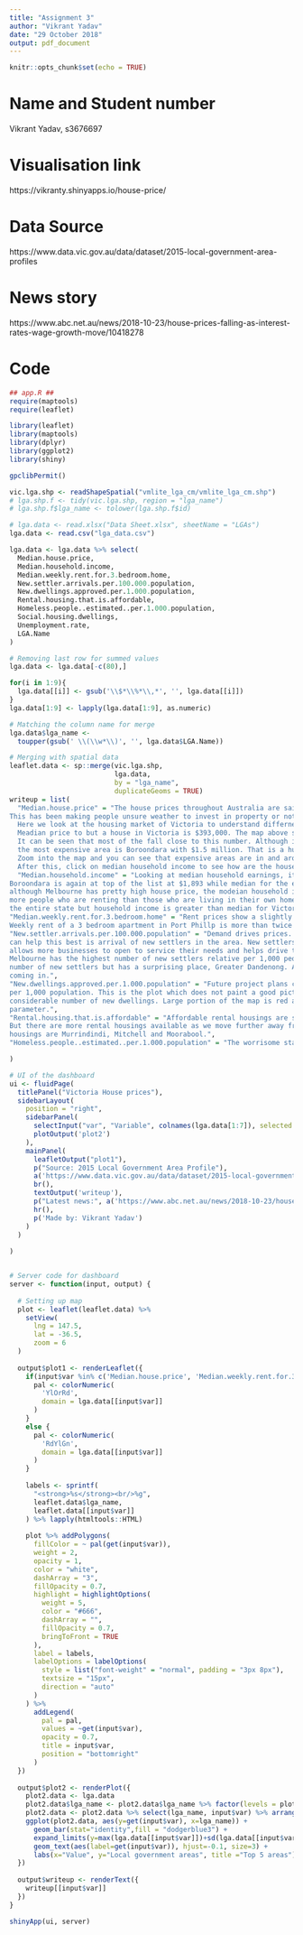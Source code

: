 ```yaml
---
title: "Assignment 3"
author: "Vikrant Yadav"
date: "29 October 2018"
output: pdf_document
---
```


```r
knitr::opts_chunk$set(echo = TRUE)
```

# Name and Student number
Vikrant Yadav, s3676697

# Visualisation link
https://vikranty.shinyapps.io/house-price/

# Data Source
https://www.data.vic.gov.au/data/dataset/2015-local-government-area-profiles

# News story
https://www.abc.net.au/news/2018-10-23/house-prices-falling-as-interest-rates-wage-growth-move/10418278

# Code
```r
## app.R ##
require(maptools)
require(leaflet)

library(leaflet)
library(maptools)
library(dplyr)
library(ggplot2)
library(shiny)

gpclibPermit()

vic.lga.shp <- readShapeSpatial("vmlite_lga_cm/vmlite_lga_cm.shp")
# lga.shp.f <- tidy(vic.lga.shp, region = "lga_name")
# lga.shp.f$lga_name <- tolower(lga.shp.f$id)

# lga.data <- read.xlsx("Data Sheet.xlsx", sheetName = "LGAs")
lga.data <- read.csv("lga_data.csv")

lga.data <- lga.data %>% select(
  Median.house.price,
  Median.household.income,
  Median.weekly.rent.for.3.bedroom.home,
  New.settler.arrivals.per.100.000.population,
  New.dwellings.approved.per.1.000.population,
  Rental.housing.that.is.affordable,
  Homeless.people..estimated..per.1.000.population,
  Social.housing.dwellings,
  Unemployment.rate,
  LGA.Name
)

# Removing last row for summed values
lga.data <- lga.data[-c(80),]

for(i in 1:9){
  lga.data[[i]] <- gsub('\\$*\\%*\\,*', '', lga.data[[i]])
}
lga.data[1:9] <- lapply(lga.data[1:9], as.numeric)

# Matching the column name for merge
lga.data$lga_name <-
  toupper(gsub(' \\(\\w*\\)', '', lga.data$LGA.Name))

# Merging with spatial data
leaflet.data <- sp::merge(vic.lga.shp,
                          lga.data,
                          by = "lga_name",
                          duplicateGeoms = TRUE)
writeup = list(
  "Median.house.price" = "The house prices throughout Australia are said to be declining staedily.
This has been making people unsure weather to invest in property or not.
  Here we look at the housing market of Victoria to understand differnet aspects of the market.
  Meadian price to but a house in Victoria is $393,000. The map above shows median house prices for each of the local government area(LGA).
  It can be seen that most of the fall close to this number. Although if we see the most expensive LGAs in the bar plot on right,
  the most expensive area is Boroondara with $1.5 million. That is a huge shift from the median value of the entire state.
  Zoom into the map and you can see that expensive areas are in and around the city. Try to see the median value for where you live and see how it stands.
  After this, click on median household income to see how are the household earnings for these places.",
  "Median.household.income" = "Looking at median household earnings, it is interesting to see that the map is almost complementary to the map plotted using Median household prices.
Boroondara is again at top of the list at $1,893 while median for the entire state is $1,216. The map gets more red as we move away from the city but has a better dispersion. It is interesting to see that 
although Melbourne has pretty high house price, the modeian household income is not that high. One explanation for such areas can that there are
more people who are renting than those who are living in their own home. Melton is also an interesting area, with median house price lower than for
the entire state but household income is greater than median for Victoria. Again try to see how your area comapres",
"Median.weekly.rent.for.3.bedroom.home" = "Rent prices show a slightly different story. For rent prices, areas which are close to city and have beaches make it to the top of the list.
Weekly rent of a 3 bedroom apartment in Port Phillp is more than twice costlier than the median for the entire state. Try to see the median rent for your area.",
"New.settler.arrivals.per.100.000.population" = "Demand drives prices. For house prices to be steadily increasing it is important that people keep buying new/old properties. One of the things which
can help this best is arrival of new settlers in the area. New settlers need some place to stay so they will either rent or buy a property. This
allows more businesses to open to service their needs and helps drive the local economy, which in turn can positvely impact house prices. As expected
Melbourne has the highest number of new settlers relative per 1,000 people already living there. The area at second place has a considerably lower 
number of new settlers but has a surprising place, Greater Dandenong. Although the median household income is not that high, new settlers are stil 
coming in.",
"New.dwellings.approved.per.1.000.population" = "Future project plans can also be seen as the degree of confidence of the market in that area. Here we look at the number of new dwelling approved 
per 1,000 population. This is the plot which does not paint a good picture of the housing market. Apart from Melbourne, no other area has any 
considerable number of new dwellings. Large portion of the map is red and the areas surrounding Melbourne have also failed to perform in this 
parameter.",
"Rental.housing.that.is.affordable" = "Affordable rental housings are scarce in the city area which means that place with highest number of new settlers is not going to come cheaply.
But there are more rental housings available as we move further away from the city. Areas nearest to the city with good amount of afforadble rental
housings are Murrindindi, Mitchell and Moorabool.",
"Homeless.people..estimated..per.1.000.population" = "The worrisome state of homelessness in Victoria can be seen in the above map. Areas close to city have the highest count of homeless people relative to their population. Port Phillip is at the worst position with 15.3. Thankfully regional areas are doing better. Greater Dandenong also has a worrying state. In outer areas, Greater Shepparton and Swan Hill have the worst performance."

)

# UI of the dashboard
ui <- fluidPage(
  titlePanel("Victoria House prices"),
  sidebarLayout(
    position = "right",
    sidebarPanel(
      selectInput("var", "Variable", colnames(lga.data[1:7]), selected = colnames(lga.data[1])),
      plotOutput('plot2')
    ),
    mainPanel(
      leafletOutput("plot1"),
      p("Source: 2015 Local Government Area Profile"),
      a('https://www.data.vic.gov.au/data/dataset/2015-local-government-area-profiles'),
      br(),
      textOutput('writeup'),
      p("Latest news:", a('https://www.abc.net.au/news/2018-10-23/house-prices-falling-as-interest-rates-wage-growth-move/10418278')),
      hr(),
      p('Made by: Vikrant Yadav')
    )
  )
  
)


# Server code for dashboard
server <- function(input, output) {
  
  # Setting up map
  plot <- leaflet(leaflet.data) %>% 
    setView(
      lng = 147.5,
      lat = -36.5,
      zoom = 6
  )
  
  output$plot1 <- renderLeaflet({
    if(input$var %in% c('Median.house.price', 'Median.weekly.rent.for.3.bedroom.home', 'Homeless.people..estimated..per.1.000.population')){
      pal <- colorNumeric(
        'YlOrRd',
        domain = lga.data[[input$var]]
      )
    }
    else {
      pal <- colorNumeric(
        'RdYlGn',
        domain = lga.data[[input$var]]
      )
    }
    
    labels <- sprintf(
      "<strong>%s</strong><br/>%g",
      leaflet.data$lga_name,
      leaflet.data[[input$var]]
    ) %>% lapply(htmltools::HTML)
    
    plot %>% addPolygons(
      fillColor = ~ pal(get(input$var)),
      weight = 2,
      opacity = 1,
      color = "white",
      dashArray = "3",
      fillOpacity = 0.7,
      highlight = highlightOptions(
        weight = 5,
        color = "#666",
        dashArray = "",
        fillOpacity = 0.7,
        bringToFront = TRUE
      ),
      label = labels,
      labelOptions = labelOptions(
        style = list("font-weight" = "normal", padding = "3px 8px"),
        textsize = "15px",
        direction = "auto"
      )
    ) %>%
      addLegend(
        pal = pal,
        values = ~get(input$var),
        opacity = 0.7,
        title = input$var,
        position = "bottomright"
      )
  })
  
  output$plot2 <- renderPlot({
    plot2.data <- lga.data
    plot2.data$lga_name <- plot2.data$lga_name %>% factor(levels = plot2.data$lga_name[order(plot2.data[[input$var]])])
    plot2.data <- plot2.data %>% select(lga_name, input$var) %>% arrange(desc(get(input$var))) %>% top_n(5)
    ggplot(plot2.data, aes(y=get(input$var), x=lga_name)) +
      geom_bar(stat="identity",fill = "dodgerblue3") +
      expand_limits(y=max(lga.data[[input$var]])+sd(lga.data[[input$var]])) +
      geom_text(aes(label=get(input$var)), hjust=-0.1, size=3) +
      labs(x="Value", y="Local government areas", title ="Top 5 areas") + coord_flip()
  })
  
  output$writeup <- renderText({
    writeup[[input$var]]
  })
}

shinyApp(ui, server)

```



